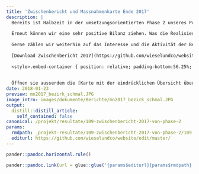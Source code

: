 ```yaml
---
title: 'Zwischenbericht und Massnahmenkarte Ende 2017'
description: |
  Bereits ist Halbzeit in der umsetzungsorientierten Phase 2 unseres Projekts. 
  
  Erneut können wir eine sehr positive Bilanz ziehen. Was die Realisierung der bis Projektende zum Ziel gesetzten 300 Klein- und Grossstrukturen angeht, sind bereits 215 erstellt.  Glücklicherweise haben wir für die zweite Halbzeit klare Perspektiven und grosse Motivation sowohl für kommende Lebensraumaufwertungen wie auch für weitere Ziele wie die Wieselwerke mit Schulklassen. 
  
  Gerne zählen wir weiterhin auf das Interesse und die Aktivität der Bevölkerung. Lesen sie von den wichtigsten Errungenschaften bis Ende 2017 und wagen sie mit uns den Ausblick auf das Jahr 2018. 
  
  [Download Zwischenbericht 2017](https://github.com/wieselundco/website/files/6971524/Zwischenbericht_WiCoZ_2017.compressed.pdf)
  
  <style>.embed-container { position: relative; padding-bottom:56.25%; height:0; overflow: hidden; max-width: 100%; } .embed-container iframe, .embed-container object, .embed-container embed { position: absolute; top: 0; left: 0; width: 100%; height: 100%;}</style><div class='embed-container' data-page-width='452' data-page-height='640' id='ypembedcontainer' ><iframe   src="https://www.yumpu.com/de/embed/view/PD4xoeBUEn530lGZ" frameborder="0" allowfullscreen="true"  allowtransparency="true"></iframe><br><a href="https://www.yumpu.com/de/document/view/59980638/zwischenbericht-2017-wiesel-co-am-zimmerberg" title="Zwischenbericht 2017 Wiesel & Co am Zimmerberg" target="_blank">Zwischenbericht 2017 Wiesel & Co am Zimmerberg</a></div><script src='https://players.yumpu.com/modules/embed/yp_r_iframe.js' ></script>
  
  
  Öffnen sie ausserdem die [Karte mit der eindrücklichen Übersicht über die bis Ende 2017 realisierten Massnahmen von Wiesel & Co am Zimmerberg.](https://zhaw.maps.arcgis.com/apps/View/index.html?appid=4ae1d5a8a4534bedbc6e6e9118692284&extent=8.6366,47.1901,8.7219,47.2234)
date: 2018-01-23
preview: mn2017_bezirk_schmal.JPG
image_intro: images/dokumente/Berichte/mn2017_bezirk_schmal.JPG
output:
  distill::distill_article:
    self_contained: false
canonical: /projekt/resultate/109-zwischenbericht-2017-von-phase-2
params:
  rmdpath: _projekt-resultate/109-zwischenbericht-2017-von-phase-2/109-zwischenbericht-2017-von-phase-2.Rmd
  editurl: https://github.com/wieselundco/website/edit/master/
---
```







```r
pander::pandoc.horizontal.rule()

pander::pandoc.link(url = glue::glue('{params$editurl}{params$rmdpath}'),text = 'Artikel bearbeiten')
```

<!--http://wieselundco.ch/projekt/resultate/109-zwischenbericht-2017-von-phase-2-->
